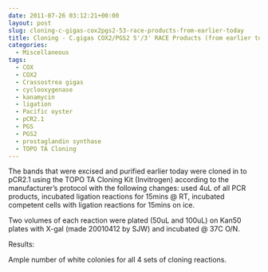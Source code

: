```yaml
---
date: 2011-07-26 03:12:21+00:00
layout: post
slug: cloning-c-gigas-cox2pgs2-53-race-products-from-earlier-today
title: Cloning - C.gigas COX2/PGS2 5'/3' RACE Products (from earlier today)
categories:
  - Miscellaneous
tags:
  - COX
  - COX2
  - Crassostrea gigas
  - cyclooxygenase
  - kanamycin
  - ligation
  - Pacific oyster
  - pCR2.1
  - PGS
  - PGS2
  - prostaglandin synthase
  - TOPO TA Cloning
---
```


The bands that were excised and purified earlier today were cloned in to pCR2.1 using the TOPO TA Cloning Kit (Invitrogen) according to the manufacturer's protocol with the following changes: used 4uL of all PCR products, incubated ligation reactions for 15mins @ RT, incubated competent cells with ligation reactions for 15mins on ice.

Two volumes of each reaction were plated (50uL and 100uL) on Kan50 plates with X-gal (made 20010412 by SJW) and incubated @ 37C O/N.

Results:

Ample number of white colonies for all 4 sets of cloning reactions.
